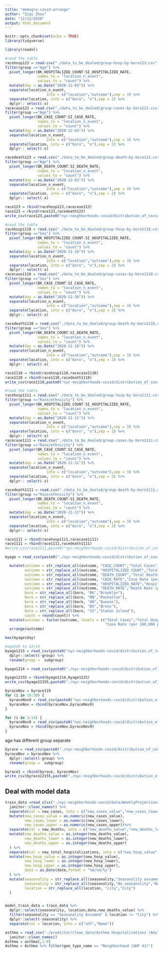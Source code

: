 ```yaml
---
title: "demogra-covid-arrange"
author: "Ziqi Zhou"
date: "12/12/2020"
output: html_document
---
```


```r
knitr::opts_chunk$set(echo = TRUE)
library(tidyverse)

library(readxl)
```

```r
#read the table
racehosp123 = read.csv("./data_to_be_dealed/group-hosp-by-boro123.csv") %>% 
filter(group =="Age") %>% 
  pivot_longer(BK_HOSPITALIZED_COUNT:SI_HOSPITALIZED_RATE,
               names_to = "location_n_event",
               values_to = "count") %>% 
  mutate(day = as.Date("2020-12-03")) %>% 
  separate(location_n_event,
                   into = c("location","outcome"),sep = 3) %>% 
  separate(location, into = c("boro", "x"),sep = 2) %>% 
  dplyr:: select(-x)
racecase123 = read.csv("./data_to_be_dealed/group-cases-by-boro123.csv") %>% 
filter(group =="Age") %>% 
  pivot_longer(BK_CASE_COUNT:SI_CASE_RATE,
               names_to = "location_n_event",
               values_to = "count") %>% 
  mutate(day = as.Date("2020-12-03")) %>% 
  separate(location_n_event,
                   into = c("location","outcome"),sep = 3) %>% 
  separate(location, into = c("boro", "x"),sep = 2) %>% 
  dplyr:: select(-x)

racedeath123 = read.csv("./data_to_be_dealed/group-death-by-boro123.csv") %>% 
filter(group =="Age") %>%  
  pivot_longer(BK_DEATH_COUNT:SI_DEATH_RATE,
               names_to = "location_n_event",
               values_to = "count") %>% 
  mutate(day = as.Date("2020-12-03")) %>% 
  separate(location_n_event,
                   into = c("location","outcome"),sep = 3) %>% 
  separate(location, into = c("boro", "x"),sep = 2) %>% 
  dplyr:: select(-x)

race123 = rbind(racehosp123,racecase123)
race123 = rbind(race123,racedeath123)
write_csv(race123,paste0("nyc-neighborhoods-covid/distribution_of_covid-19/data/demoage_today123.csv")) 
```


```r
#read the table
racehosp1110 = read.csv("./data_to_be_dealed/group-hosp-by-boro1110.csv") %>% 
filter(group =="Sex") %>% 
  pivot_longer(BK_HOSPITALIZED_COUNT:SI_HOSPITALIZED_RATE,
               names_to = "location_n_event",
               values_to = "count") %>% 
  mutate(day = as.Date("2020-11-10")) %>% 
  separate(location_n_event,
                   into = c("location","outcome"),sep = 3) %>% 
  separate(location, into = c("boro", "x"),sep = 2) %>% 
  dplyr:: select(-x)
racecase1110 = read.csv("./data_to_be_dealed/group-cases-by-boro1110.csv") %>% 
filter(group =="Sex") %>% 
  pivot_longer(BK_CASE_COUNT:SI_CASE_RATE,
               names_to = "location_n_event",
               values_to = "count") %>% 
  mutate(day = as.Date("2020-11-10")) %>% 
  separate(location_n_event,
                   into = c("location","outcome"),sep = 3) %>% 
  separate(location, into = c("boro", "x"),sep = 2) %>% 
  dplyr:: select(-x)

racedeath1110 = read.csv("./data_to_be_dealed/group-death-by-boro1110.csv") %>% 
filter(group =="Sex") %>% 
  pivot_longer(BK_DEATH_COUNT:SI_DEATH_RATE,
               names_to = "location_n_event",
               values_to = "count") %>% 
  mutate(day = as.Date("2020-11-10")) %>% 
  separate(location_n_event,
                   into = c("location","outcome"),sep = 3) %>% 
  separate(location, into = c("boro", "x"),sep = 2) %>% 
  dplyr:: select(-x)

race1110 = rbind(racehosp1110,racecase1110)
race1110 = rbind(race1110,racedeath1110)
write_csv(race1110,paste0("nyc-neighborhoods-covid/distribution_of_covid-19/data/demosex_today1110.csv")) 
```

```r
#read the table
racehosp1111 = read.csv("./data_to_be_dealed/group-hosp-by-boro1111.csv") %>% 
filter(group =="Race/ethnicity") %>% 
  pivot_longer(BK_HOSPITALIZED_COUNT:SI_HOSPITALIZED_RATE,
               names_to = "location_n_event",
               values_to = "count") %>% 
  mutate(day = as.Date("2020-11-11")) %>% 
  separate(location_n_event,
                   into = c("location","outcome"),sep = 3) %>% 
  separate(location, into = c("boro", "x"),sep = 2) %>% 
  dplyr:: select(-x)
racecase1111 = read.csv("./data_to_be_dealed/group-cases-by-boro1111.csv") %>% 
filter(group =="Race/ethnicity") %>% 
  pivot_longer(BK_CASE_COUNT:SI_CASE_RATE,
               names_to = "location_n_event",
               values_to = "count") %>% 
  mutate(day = as.Date("2020-11-11")) %>% 
  separate(location_n_event,
                   into = c("location","outcome"),sep = 3) %>% 
  separate(location, into = c("boro", "x"),sep = 2) %>% 
  dplyr:: select(-x)

racedeath1111 = read.csv("./data_to_be_dealed/group-death-by-boro1111.csv") %>%
filter(group =="Race/ethnicity") %>% 
  pivot_longer(BK_DEATH_COUNT:SI_DEATH_RATE,
               names_to = "location_n_event",
               values_to = "count") %>% 
  mutate(day = as.Date("2020-11-11")) %>% 
  separate(location_n_event,
                   into = c("location","outcome"),sep = 3) %>% 
  separate(location, into = c("boro", "x"),sep = 2) %>% 
  dplyr:: select(-x)

race1111 = rbind(racehosp1111,racecase1111)
race1111 = rbind(race1111,racedeath1111)
#write_csv(race1111,paste0("nyc-neighborhoods-covid/distribution_of_covid-19/data/demorace_today1111.csv")) 
```






```r
byage = read_csv(paste0("./nyc-neighborhoods-covid/distribution_of_covid-19/data/demoage_until118.csv")) 

  mutate(outcome = str_replace_all(outcome, "CASE_COUNT","Total Cases"),
         outcome = str_replace_all(outcome, "HOSPITALIZED_COUNT","Total Hospitalizations"),
         outcome = str_replace_all(outcome, "DEATH_COUNT","Total Deaths"),
         outcome = str_replace_all(outcome, "CASE_RATE","Case Rate (per 100,000 people)"),
         outcome = str_replace_all(outcome, "HOSPITALIZED_RATE","Hospitalization Rate (per 100,000 people)"),
         outcome = str_replace_all(outcome, "DEATH_RATE","Death Rate (per 100,000 people)"),
         boro = str_replace_all(boro, "BK","Brooklyn"),
         boro = str_replace_all(boro, "MN","Manhattan"),
         boro = str_replace_all(boro, "QN","Queens"),
         boro = str_replace_all(boro, "BX","Bronx"),
         boro = str_replace_all(boro, "SI","Staten Island"),
         count = round(count)) %>% 
  mutate(outcome = factor(outcome, levels = c("Total Cases","Total Hospitalizations","Total Deaths",
                                              "Case Rate (per 100,000 people)","Hospitalization Rate (per 100,000 people)","Death Rate (per 100,000 people)"))) %>% 
  arrange(outcome)
```

```r
max(byage$day)
```

```r
#age119 to 12/14
byage1215 = read_csv(paste0("nyc-neighborhoods-covid/distribution_of_covid-19/data/demosex_today1215.csv")) %>% 
  dplyr::select(-group) %>% 
  rename(group =  subgroup)

byage1214 = read_csv(paste0("./nyc-neighborhoods-covid/distribution_of_covid-19/data/demosex_until1214.csv"))

byage12155 = rbind(byage1214,byage1215)
write_csv(byage12155,paste0("./nyc-neighborhoods-covid/distribution_of_covid-19/data/demosex_until1215.csv"))
```


```r
byraceNov = byrace119
for (i in 10:30) {
  byraceNov9 = read_csv(paste0("nyc-neighborhoods-covid/distribution_of_covid-19/data/demorace_today11",i,".csv"))
  byraceNov = rbind(byraceNov,byraceNov9)
}

for (i in 3:14) {
  byraceNov9 = read_csv(paste0("nyc-neighborhoods-covid/distribution_of_covid-19/data/demorace_today12",i,".csv"))
  byraceNov = rbind(byraceNov,byraceNov9)
}

```

age has different group separate
```r
byrace = read_csv(paste0("./nyc-neighborhoods-covid/distribution_of_covid-19/data/demorace_until118.csv")) 
byraceNov = byraceNov %>% 
  dplyr::select(-group) %>% 
  rename(group =  subgroup)

byrace1 = rbind(byrace, byraceNov)
write_csv(byrace12155,paste0("./nyc-neighborhoods-covid/distribution_of_covid-19/data/demorace_until1215.csv"))
```

## Deal with model data
```r
train_data =read_xlsx("./nyc-neighborhoods-covid/data/WeeklyProjections20201204.xlsx",sheet = 3) %>% 
  janitor::clean_names() %>% 
  separate(col = new_cases, into = c("new_cases_value","new_cases_lower","new_cases_upper")) %>%
  mutate(new_cases_value = as.numeric(new_cases_value),
         new_cases_lower = as.numeric(new_cases_lower),
         new_cases_upper = as.numeric(new_cases_upper))%>% 
  separate(col = new_deaths, into = c("new_deaths_value","new_deaths_lower","new_deaths_upper")) %>%
  mutate(new_deaths_value = as.integer(new_deaths_value),
         new_deaths_lower = as.integer(new_deaths_lower),
         new_deaths_upper = as.integer(new_deaths_upper)
  ) %>% 
  separate(col = new_total_hospitalizations, into = c("new_hosp_value","new_hosp_lower","new_hosp_upper")) %>%
  mutate(new_hosp_value = as.integer(new_hosp_value),
         new_hosp_lower = as.integer(new_hosp_lower),
         new_hosp_upper = as.integer(new_hosp_upper),
         date = as.Date(date,format = "%m/%d/%y")
  ) %>% 
  mutate(seasonality = str_replace_all(seasonality,"Seasonality assumed","Seasonality Assumed"),
         seasonality = str_replace_all(seasonality,"No seasonality","No Seasonality"),
         location = str_replace_all(location, "city","City")
  )


model_train_data = train_data %>% 
  dplyr::select(seasonality, location,date,new_deaths_value) %>% 
  filter(seasonality == "Seasonality Assumed" & location != "City") %>% 
  dplyr::select(-seasonality) %>% 
  separate(col = location, into = c("uhf","Name"))

```

```r
asthma = read_csv("./predictor/clean_data/Asthma Hospitalizations (Adults).csv",skip = 7) %>% 
  janitor::clean_names() 
Asthma = asthma[,1:9]
Asthma = Asthma %>% filter(geo_type_name == "Neighborhood (UHF 42)")
```


